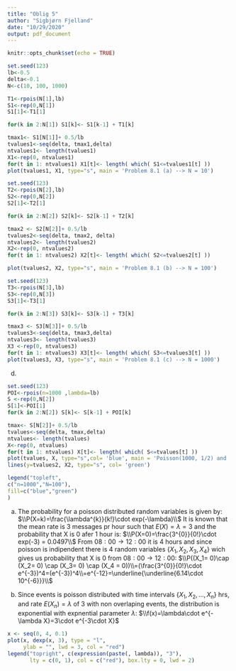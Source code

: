 ```yaml
---
title: "Oblig 5"
author: "Sigbjørn Fjelland"
date: "10/29/2020"
output: pdf_document
---
```


```r
knitr::opts_chunk$set(echo = TRUE)
```

\underline{Problem 8.1}
```r
set.seed(123)
lb<-0.5
delta<-0.1
N<-c(10, 100, 1000)

T1<-rpois(N[1],lb)
S1<-rep(0,N[1])
S1[1]<-T1[1]

for(k in 2:N[1]) S1[k]<- S1[k-1] + T1[k]

tmax1<- S1[N[1]]+ 0.5/lb
tvalues1<-seq(delta, tmax1,delta)
ntvalues1<- length(tvalues1)
X1<-rep(0, ntvalues1)
for(t in 1: ntvalues1) X1[t]<- length( which( S1<=tvalues1[t] ))
plot(tvalues1, X1, type="s", main = 'Problem 8.1 (a) --> N = 10')
```
\newpage
```r
set.seed(123)
T2<-rpois(N[2],lb)
S2<-rep(0,N[2])
S2[1]<-T2[1]

for(k in 2:N[2]) S2[k]<- S2[k-1] + T2[k]

tmax2 <- S2[N[2]]+ 0.5/lb
tvalues2<-seq(delta, tmax2, delta)
ntvalues2<- length(tvalues2)
X2<-rep(0, ntvalues2)
for(t in 1: ntvalues2) X2[t]<- length( which( S2<=tvalues2[t] ))

plot(tvalues2, X2, type="s", main = 'Problem 8.1 (b) --> N = 100')
```
\newpage
```r
set.seed(123)
T3<-rpois(N[3],lb)
S3<-rep(0,N[3])
S3[1]<-T3[1]

for(k in 2:N[3]) S3[k]<- S3[k-1] + T3[k]

tmax3 <- S3[N[3]]+ 0.5/lb
tvalues3<-seq(delta, tmax3,delta)
ntvalues3<- length(tvalues3)
X3 <-rep(0, ntvalues3)
for(t in 1: ntvalues3) X3[t]<- length( which( S3<=tvalues3[t] ))
plot(tvalues3, X3, type="s", main = 'Problem 8.1 (c) --> N = 1000')
```

\newpage
d) 

```r
set.seed(123)
POI<-rpois(n=1000 ,lambda=lb)
S <-rep(0,N[2])
S[1]<-POI[1]
for(k in 2:N[2]) S[k]<- S[k-1] + POI[k]

tmax<- S[N[2]]+ 0.5/lb
tvalues<-seq(delta, tmax,delta)
ntvalues<- length(tvalues)
X<-rep(0, ntvalues)
for(t in 1: ntvalues) X[t]<- length( which( S<=tvalues[t] ))
plot(tvalues, X, type="s",col= 'blue', main = 'Poisson(1000, 1/2) and  -->  N = 100')
lines(y=tvalues2, X2, type="s", col= 'green')

legend("topleft",
c("n=1000","N=100"),
fill=c("blue","green")
)
```
\newpage

\underline{Problem 8.2}

a)
The probability for a poisson distributed random variables is given by:
\newline
$\\P(X=k)=\frac{\lambda^{k}}{k!}\cdot exp(-\lambda)\\$
\newline
It is known that the mean rate is 3 messages pr hour such that
\newline
$E(X)=\lambda=3$ and the probability that X is 0 afer 1 hour is:
\newline
$\\P(X=0)=\frac{3^{0}}{0!}\cdot exp(-3) = 0.0497\\$
\newline
From $08:00 \rightarrow{12:00}$ it is 4 hours and since poisson is indipendent there is
4 random variables $\{X_1, X_2, X_3, X_4 \}$ wich gives us probability that X is 0 from
$08:00 \rightarrow{12:00}$:
\newline
$\\P((X_1= 0)\cap (X_2= 0) \cap (X_3= 0) \cap (X_4 = 0))\\=(\frac{3^{0}}{0!}\cdot e^{-3})^4=(e^{-3})^4\\=e^{-12}=\underline{\underline{6.14\cdot 10^{-6}}}\\$
\newline

b)
Since events is poisson distributed with time intervals $\{X_1, X_2,..., X_n \}$ hrs, and rate $E(X_n)=\lambda$ of 3 with non overlaping events, the distribution is exponential with expnential parameter $\lambda$:
\newline
$\\f(x)=\lambda\cdot e^{-\lambda X}=3\cdot e^{-3\cdot X}$
\newpage
```r
x <- seq(0, 4, 0.1)
plot(x, dexp(x, 3), type = "l",
     ylab = "", lwd = 3, col = "red")
legend("topright", c(expression(paste(, lambda)), "3"),
       lty = c(0, 1), col = c("red"), box.lty = 0, lwd = 2)
```


